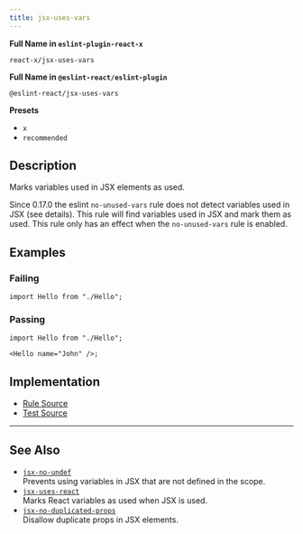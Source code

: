 ```yaml
---
title: jsx-uses-vars
---
```


**Full Name in `eslint-plugin-react-x`**

```plain copy
react-x/jsx-uses-vars
```

**Full Name in `@eslint-react/eslint-plugin`**

```plain copy
@eslint-react/jsx-uses-vars
```

**Presets**

- `x`
- `recommended`

## Description

Marks variables used in JSX elements as used.

Since 0.17.0 the eslint `no-unused-vars` rule does not detect variables used in JSX (see details). This rule will find variables used in JSX and mark them as used.
This rule only has an effect when the `no-unused-vars` rule is enabled.

## Examples

### Failing

```tsx
import Hello from "./Hello";
```

### Passing

```tsx
import Hello from "./Hello";

<Hello name="John" />;
```

## Implementation

- [Rule Source](https://github.com/Rel1cx/eslint-react/tree/main/packages/plugins/eslint-plugin-react-x/src/rules/jsx-uses-vars.ts)
- [Test Source](https://github.com/Rel1cx/eslint-react/tree/main/packages/plugins/eslint-plugin-react-x/src/rules/jsx-uses-vars.spec.ts)

---

## See Also

- [`jsx-no-undef`](./jsx-no-undef)\
  Prevents using variables in JSX that are not defined in the scope.
- [`jsx-uses-react`](./jsx-uses-react)\
  Marks React variables as used when JSX is used.
- [`jsx-no-duplicated-props`](./jsx-no-duplicate-props)\
  Disallow duplicate props in JSX elements.
